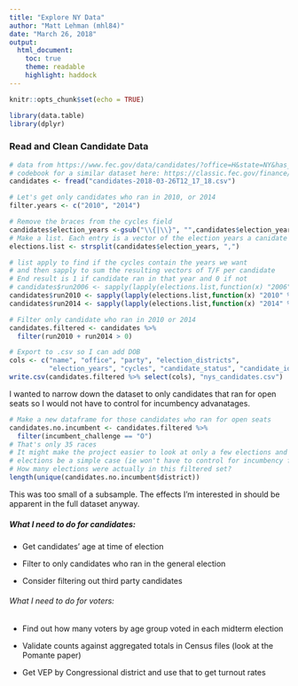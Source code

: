 ```yaml
---
title: "Explore NY Data"
author: "Matt Lehman (mhl84)"
date: "March 26, 2018"
output: 
  html_document:
    toc: true
    theme: readable
    highlight: haddock
---
```


```r
knitr::opts_chunk$set(echo = TRUE)
```

```r
library(data.table)
library(dplyr)
```

### Read and Clean Candidate Data
```r
# data from https://www.fec.gov/data/candidates/?office=H&state=NY&has_raised_funds=true
# codebook for a similar dataset here: https://classic.fec.gov/finance/disclosure/metadata/DataDictionaryCandidateMaster.shtml
candidates <- fread("candidates-2018-03-26T12_17_18.csv")

# Let's get only candidates who ran in 2010, or 2014
filter.years <- c("2010", "2014")

# Remove the braces from the cycles field 
candidates$election_years <-gsub("\\{|\\}", "",candidates$election_years)
# Make a list. Each entry is a vector of the election years a canidate ran in
elections.list <- strsplit(candidates$election_years, ",")

# list apply to find if the cycles contain the years we want
# and then sapply to sum the resulting vectors of T/F per candidate
# End result is 1 if candidate ran in that year and 0 if not
# candidates$run2006 <- sapply(lapply(elections.list,function(x) "2006" %in% x), function(x) sum(x))
candidates$run2010 <- sapply(lapply(elections.list,function(x) "2010" %in% x), function(x) sum(x))
candidates$run2014 <- sapply(lapply(elections.list,function(x) "2014" %in% x), function(x) sum(x))

# Filter only candidate who ran in 2010 or 2014
candidates.filtered <- candidates %>%
  filter(run2010 + run2014 > 0)
```

```r
# Export to .csv so I can add DOB
cols <- c("name", "office", "party", "election_districts", 
          "election_years", "cycles", "candidate_status", "candidate_id") # cols to export
write.csv(candidates.filtered %>% select(cols), "nys_candidates.csv")
```

I wanted to narrow down the dataset to only candidates that ran for open seats
so I would not have to control for incumbency advanatages. 
```r
# Make a new dataframe for those candidates who ran for open seats
candidates.no.incumbent <- candidates.filtered %>%
  filter(incumbent_challenge == "O")
# That's only 35 races
# It might make the project easier to look at only a few elections and have those
# elections be a simple case (ie won't have to control for incumbency factors)
# How many elections were actually in this filtered set?
length(unique(candidates.no.incumbent$district))
```
This was too small of a subsample. The effects I'm interested in should be apparent in the full dataset anyway. 

##### What I need to do for candidates:

- Get candidates' age at time of election

- Filter to only candidates who ran in the general election

- Consider filtering out third party candidates

###### What I need to do for voters:

- Find out how many voters by age group voted in each midterm election

- Validate counts against aggregated totals in Census files (look at the Pomante paper)

- Get VEP by Congressional district and use that to get turnout rates
